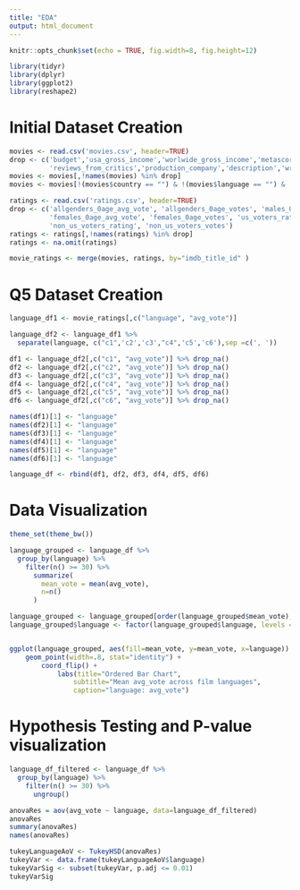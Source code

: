 ---
title: "EDA"
output: html_document
---

```{r setup, include=FALSE}
knitr::opts_chunk$set(echo = TRUE, fig.width=8, fig.height=12)

library(tidyr)
library(dplyr)
library(ggplot2)
library(reshape2)
```

# Initial Dataset Creation

```{r data_join, echo=F}

movies <- read.csv('movies.csv', header=TRUE)
drop <- c('budget','usa_gross_income','worlwide_gross_income','metascore','reviews_from_users',
          'reviews_from_critics','production_company','description','writer')
movies <- movies[,!names(movies) %in% drop]
movies <- movies[!(movies$country == "") & !(movies$language == "") & !(movies$director == "") & !(movies$actors == ""),]

ratings <- read.csv('ratings.csv', header=TRUE)
drop <- c('allgenders_0age_avg_vote', 'allgenders_0age_votes', 'males_0age_avg_vote', 'males_0age_votes',
          'females_0age_avg_vote', 'females_0age_votes', 'us_voters_rating', 'us_voters_votes', 
          'non_us_voters_rating', 'non_us_voters_votes')
ratings <- ratings[,!names(ratings) %in% drop]
ratings <- na.omit(ratings)

movie_ratings <- merge(movies, ratings, by="imdb_title_id" )

```


# Q5 Dataset Creation

```{r Q1_dataset_creation, warning=F}

language_df1 <- movie_ratings[,c("language", "avg_vote")]

language_df2 <- language_df1 %>%
  separate(language, c("c1",'c2','c3',"c4",'c5','c6'),sep =c(', '))

df1 <- language_df2[,c("c1", "avg_vote")] %>% drop_na()
df2 <- language_df2[,c("c2", "avg_vote")] %>% drop_na()
df3 <- language_df2[,c("c3", "avg_vote")] %>% drop_na()
df4 <- language_df2[,c("c4", "avg_vote")] %>% drop_na()
df5 <- language_df2[,c("c5", "avg_vote")] %>% drop_na()
df6 <- language_df2[,c("c6", "avg_vote")] %>% drop_na()

names(df1)[1] <- "language"
names(df2)[1] <- "language"
names(df3)[1] <- "language"
names(df4)[1] <- "language"
names(df5)[1] <- "language"
names(df6)[1] <- "language"

language_df <- rbind(df1, df2, df3, df4, df5, df6)

```

# Data Visualization

```{r Q5_visualization, warning=F}

theme_set(theme_bw())

language_grouped <- language_df %>%
  group_by(language) %>%
    filter(n() >= 30) %>%
      summarize(
        mean_vote = mean(avg_vote),
        n=n()
      )

language_grouped <- language_grouped[order(language_grouped$mean_vote), ]
language_grouped$language <- factor(language_grouped$language, levels = language_grouped$language)


ggplot(language_grouped, aes(fill=mean_vote, y=mean_vote, x=language)) +
    geom_point(width=.8, stat="identity") +
        coord_flip() +
            labs(title="Ordered Bar Chart",
                subtitle="Mean avg_vote across film languages", 
                caption="language: avg_vote")

```

# Hypothesis Testing and P-value visualization

```{r Q5_hypo_test, warning=F}

language_df_filtered <- language_df %>%
  group_by(language) %>%
    filter(n() >= 30) %>%
      ungroup()

anovaRes = aov(avg_vote ~ language, data=language_df_filtered)
anovaRes 
summary(anovaRes)
names(anovaRes)

tukeyLanguageAoV <- TukeyHSD(anovaRes)
tukeyVar <- data.frame(tukeyLanguageAoV$language)
tukeyVarSig <- subset(tukeyVar, p.adj <= 0.01)
tukeyVarSig

```

